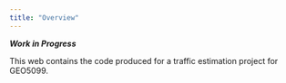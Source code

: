 ```yaml
---
title: "Overview"
---
```


***Work in Progress***

This web contains the code produced for a traffic estimation project for GEO5099.
